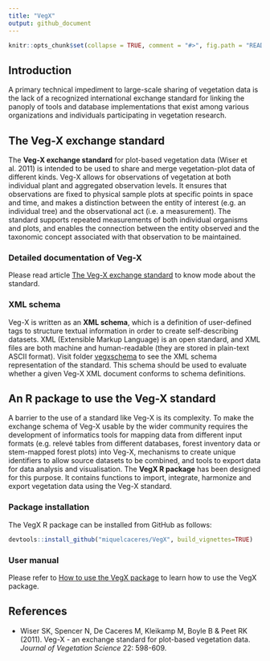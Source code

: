 ```yaml
---
title: "VegX"
output: github_document
---
```


```r

knitr::opts_chunk$set(collapse = TRUE, comment = "#>", fig.path = "README-")
```

## Introduction

A primary technical impediment to large-scale sharing of vegetation data is the lack of a recognized international exchange standard for linking the panoply of tools and database implementations that exist among various organizations and individuals participating in vegetation research. 

## The Veg-X exchange standard

The **Veg-X exchange standard** for plot-based vegetation data (Wiser et al. 2011) is intended to be used to share and merge vegetation-plot data of different kinds. Veg-X allows for observations of vegetation at both individual plant and aggregated observation levels. It ensures that observations are fixed to physical sample plots at specific points in space and time, and makes a distinction between the entity of interest (e.g. an individual tree) and the observational act (i.e. a measurement). The standard supports repeated measurements of both individual organisms and plots, and enables the connection between the entity observed and the taxonomic concept associated with that observation to be maintained.

### Detailed documentation of Veg-X

Please read article [The Veg-X exchange standard](https://miquelcaceres.github.io/VegX/articles/VegXStandard.html) to know mode about the standard.

### XML schema

Veg-X is written as an **XML schema**, which is a definition of user-defined tags to structure textual information in order to create self-describing datasets. XML (Extensible Markup Language) is an open standard, and XML files are both machine and human-readable (they are stored in plain-text ASCII format). Visit folder [vegxschema](https://github.com/miquelcaceres/VegX/tree/master/vegxschema) to see the XML schema representation of the standard. This schema should be used to evaluate whether a given Veg-X XML document conforms to schema definitions.

## An R package to use the Veg-X standard

A barrier to the use of a standard like Veg-X is its complexity. To make the exchange schema of Veg-X usable by the wider community requires the development of informatics tools for mapping data from different input formats (e.g. relevé tables from different databases, forest inventory data or stem-mapped forest plots) into Veg-X, mechanisms to create unique identifiers to allow source datasets to be combined, and tools to export data for data analysis and visualisation. The **VegX R package** has been designed for this purpose. It contains functions to import, integrate, harmonize and export vegetation data using the Veg-X standard.

### Package installation

The VegX R package can be installed from GitHub as follows:

```r
devtools::install_github("miquelcaceres/VegX", build_vignettes=TRUE)
```

### User manual

Please refer to [How to use the VegX package](https://miquelcaceres.github.io/VegX/articles/PackageTutorial.html) to learn how to use the VegX package.

## References

+ Wiser SK, Spencer N, De Caceres M, Kleikamp M, Boyle B & Peet RK (2011). Veg-X - an exchange standard for plot-based vegetation data. *Journal of Vegetation Science* 22: 598-609.

